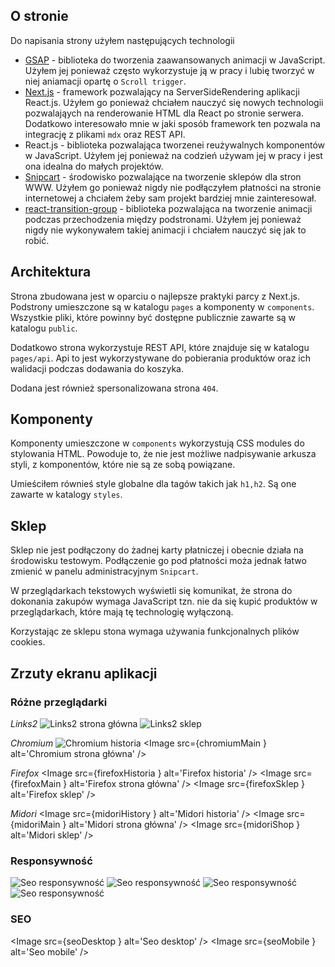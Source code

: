 




## O stronie

Do napisania strony użyłem następujących technologii

- [GSAP](https://greensock.com/gsap/) - biblioteka do tworzenia zaawansowanych animacji w JavaScript. Użyłem jej ponieważ często wykorzystuje ją w pracy i lubię tworzyć w niej aniamacji opartę o `Scroll trigger`.
- [Next.js](https://nextjs.org/) - framework pozwalający na ServerSideRendering aplikacji React.js. Użyłem go ponieważ chciałem nauczyć się nowych technologii pozwalająych na renderowanie HTML dla React po stronie serwera. Dodatkowo interesowało mnie w jaki sposób framework ten pozwala na integrację z plikami `mdx` oraz REST API.
- React.js - biblioteka pozwalająca tworzenei reużywalnych komponentów w JavaScript. Użyłem jej ponieważ na codzień używam jej w pracy i jest ona idealna do małych projektów.
- [Snipcart](https://snipcart.com/) - środowisko pozwalające na tworzenie sklepów dla stron WWW. Użyłem go ponieważ nigdy nie podłączyłem płatności na stronie internetowej a chciałem żeby sam projekt bardziej mnie zainteresował.
- [react-transition-group](https://reactcommunity.org/react-transition-group/) - biblioteka pozwalająca na tworzenie animacji podczas przechodzenia między podstronami. Użyłem jej ponieważ nigdy nie wykonywałem takiej animacji i chciałem nauczyć się jak to robić.

## Architektura

Strona zbudowana jest w oparciu o najlepsze praktyki parcy z Next.js. 
Podstrony umieszczone są w katalogu `pages` a komponenty w `components`. Wszystkie pliki, które powinny być dostępne publicznie zawarte są w katalogu `public`.

Dodatkowo strona wykorzystuje REST API, które znajduje się w katalogu `pages/api`. Api to jest wykorzystywane do pobierania produktów oraz ich walidacji podczas dodawania do koszyka.

Dodana jest również spersonalizowana strona `404`.

## Komponenty

Komponenty umieszczone w `components` wykorzystują CSS modules do stylowania HTML. Powoduje to, że nie jest możliwe nadpisywanie arkusza styli, z komponentów, które nie są ze sobą powiązane.

Umieściłem równieś style globalne dla tagów takich jak `h1,h2`. Są one zawarte w katalogy `styles`.

## Sklep

Sklep nie jest podłączony do żadnej karty płatniczej i obecnie działa na środowisku testowym. Podłączenie go pod płatności moża jednak łatwo zmienić w panelu administracyjnym `Snipcart`.

W przeglądarkach tekstowych wyświetli się komunikat, że strona do dokonania zakupów wymaga JavaScript tzn. nie da się kupić produktów w przeglądarkach, które mają tę technologię wyłączoną.

Korzystając ze sklepu stona wymaga używania funkcjonalnych plików cookies.

## Zrzuty ekranu aplikacji

### Różne przeglądarki

*Links2*
<Image src={imageLinks2} alt='Links2 strona główna' />
<Image src={imageLinks2Shop} alt='Links2 sklep' />

*Chromium*
<Image src={chromiuimHistoria} alt='Chromium historia' />
<Image src={chromiumMain     } alt='Chromium strona główna' />

*Firefox*
<Image src={firefoxHistoria  } alt='Firefox historia' />
<Image src={firefoxMain      } alt='Firefox strona główna' />
<Image src={firefoxSklep     } alt='Firefox sklep' />

*Midori*
<Image src={midoriHistory    } alt='Midori historia' />
<Image src={midoriMain       } alt='Midori strona główna' />
<Image src={midoriShop       } alt='Midori sklep' />

### Responsywność

<Image src={responsiveCookies} alt='Seo responsywność' />
<Image src={responsiveHome   } alt='Seo responsywność' />
<Image src={responsiveMain2 } alt='Seo responsywność' />
<Image src={responsiveMenu   } alt='Seo responsywność' />

### SEO
<Image src={seoDesktop   } alt='Seo desktop' />
<Image src={seoMobile } alt='Seo mobile' />

